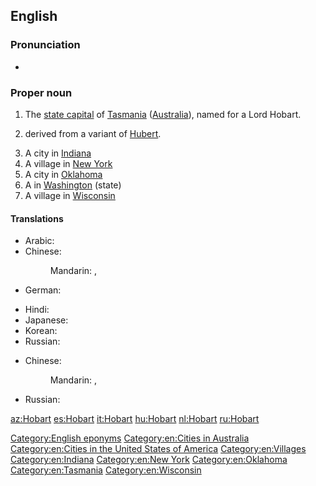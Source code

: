 ==English==
{{wikipedia}}

===Pronunciation===
* {{audio|En-au-Hobart.oga|Audio (AUS)|lang=en}}

===Proper noun===
{{en-proper noun}}

# The [[state capital]] of [[Tasmania]] ([[Australia]]), named for a Lord Hobart.
# {{surname|[[patronymic]] English|from=given names|dot=}} derived from a variant of [[Hubert]].
# A city in [[Indiana]]
# A village in [[New York]]
# A city in [[Oklahoma]]
# A {{w|census-designated place}} in [[Washington]] (state)
# A village in [[Wisconsin]]

====Translations====
{{trans-top|capital of Tasmania}}
* Arabic: {{t|ar|هُوبَارْت|m|tr=hubart}}
* Chinese:
*: Mandarin: {{t|cmn|霍巴特|tr=Huòbātè|sc=Hani}}, {{t+|cmn|荷巴特|tr=Hébātè|sc=Hani}}
* German: {{t|de|Hobart}}
{{trans-mid}}
* Hindi: {{t|hi|होबार्ट|tr=hōbārṭ}}
* Japanese: {{t|ja|ホバート|tr=Hobāto}}
* Korean: {{t|ko|호바트|tr=Hobateu|sc=Hang}}
* Russian: {{t+|ru|Хо́барт|m}}
{{trans-bottom}}

{{trans-top|surname}}
* Chinese:
*: Mandarin: {{t|cmn|霍巴特|tr=Huòbātè|sc=Hani}}, {{t+|cmn|荷巴特|tr=Hébātè|sc=Hani}}
{{trans-mid}}
* Russian: {{t-needed|ru}}
{{trans-bottom}}

[[Category:English eponyms]]
[[Category:en:Cities in Australia]]
[[Category:en:Cities in the United States of America]]
[[Category:en:Villages]]
[[Category:en:Indiana]]
[[Category:en:New York]]
[[Category:en:Oklahoma]]
[[Category:en:Tasmania]]
[[Category:en:Wisconsin]]

[[az:Hobart]]
[[es:Hobart]]
[[it:Hobart]]
[[hu:Hobart]]
[[nl:Hobart]]
[[ru:Hobart]]